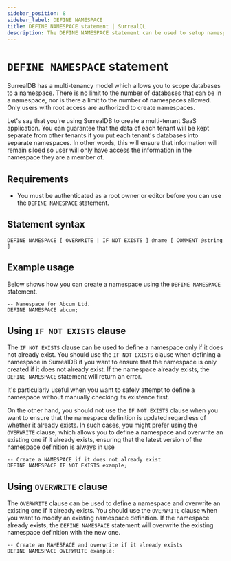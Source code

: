 ```yaml
---
sidebar_position: 8
sidebar_label: DEFINE NAMESPACE
title: DEFINE NAMESPACE statement | SurrealQL
description: The DEFINE NAMESPACE statement can be used to setup namespaces, which can contain multiple databases.
---
```


# `DEFINE NAMESPACE` statement

SurrealDB has a multi-tenancy model which allows you to scope databases to a namespace. There is no limit to the number of databases that can be in a namespace, nor is there a limit to the number of namespaces allowed. Only users with root access are authorized to create namespaces.

Let's say that you're using SurrealDB to create a multi-tenant SaaS application. You can guarantee that the data of each tenant will be kept separate from other tenants if you put each tenant's databases into separate namespaces. In other words, this will ensure that information will remain siloed so user will only have access the information in the namespace they are a member of.

## Requirements

- You must be authenticated as a root owner or editor before you can use the `DEFINE NAMESPACE` statement.

## Statement syntax

```surql title="SurrealQL Syntax"
DEFINE NAMESPACE [ OVERWRITE | IF NOT EXISTS ] @name [ COMMENT @string ]
```

## Example usage
Below shows how you can create a namespace using the `DEFINE NAMESPACE` statement.

```surql
-- Namespace for Abcum Ltd.
DEFINE NAMESPACE abcum;
```

## Using `IF NOT EXISTS` clause

<Since v="v1.3.0" />

The `IF NOT EXISTS` clause can be used to define a namespace only if it does not already exist. You should use the `IF NOT EXISTS` clause when defining a namespace in SurrealDB if you want to ensure that the namespace is only created if it does not already exist. If the namespace already exists, the `DEFINE NAMESPACE` statement will return an error.

It's particularly useful when you want to safely attempt to define a namespace without manually checking its existence first.

On the other hand, you should not use the `IF NOT EXISTS` clause when you want to ensure that the namespace definition is updated regardless of whether it already exists. In such cases, you might prefer using the `OVERWRITE` clause, which allows you to define a namespace and overwrite an existing one if it already exists, ensuring that the latest version of the namespace definition is always in use

```surql
-- Create a NAMESPACE if it does not already exist
DEFINE NAMESPACE IF NOT EXISTS example;
```

## Using `OVERWRITE` clause

<Since v="v2.0.0" />

The `OVERWRITE` clause can be used to define a namespace and overwrite an existing one if it already exists. You should use the `OVERWRITE` clause when you want to modify an existing namespace definition. If the namespace already exists, the `DEFINE NAMESPACE` statement will overwrite the existing namespace definition with the new one.

```surql
-- Create an NAMESPACE and overwrite if it already exists
DEFINE NAMESPACE OVERWRITE example;
```
